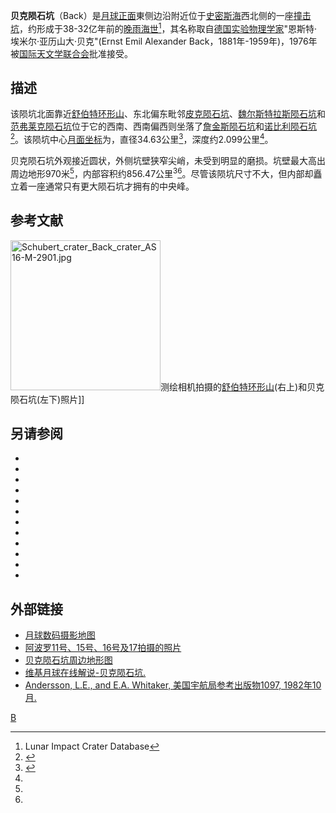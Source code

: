{{lunar crater data|
 image=Normal Back AS-16-M-2901 LTVT.jpg|240px|
 caption=[[阿波罗16号|阿波罗16号]]拍摄的图像|
 latitude=1.2|
 N_or_S=N|
 longitude=80.67|
 E_or_W=E|
 diameter=34.63公里|
 depth=2.099公里|
 colong=280|
 eponym=恩斯特·埃·亚·贝克}}

'''贝克陨石坑'''（Back）是[[月球正面|月球正面]]東侧边沿附近位于[[史密斯海|史密斯海]]西北侧的一座[[撞击坑|撞击坑]]，约形成于38-32亿年前的[[晚雨海世|晚雨海世]]<ref name=LICD>Lunar Impact Crater Database</ref>，其名称取自[[德国|德国]][[实验物理学|实验物理学家]]"恩斯特·埃米尔·亚历山大·贝克"(Ernst Emil Alexander Back，1881年-1959年)，1976年被[[国际天文学联合会|国际天文学联合会]]批准接受。

==描述==
该陨坑北面靠近[[舒伯特环形山|舒伯特环形山]]、东北偏东毗邻[[皮克陨石坑|皮克陨石坑]]、[[魏尔斯特拉斯陨石坑|魏尔斯特拉斯陨石坑]]和[[范弗莱克陨石坑|范弗莱克陨石坑]]位于它的西南、西南偏西则坐落了[[詹金斯陨石坑|詹金斯陨石坑]]和[[诺比利陨石坑|诺比利陨石坑]]<ref>{{Cite web |url=http://planetarynames.wr.usgs.gov/images/Lunar/lac_63_lo.pdf |title=Crater Back on the map LAC-63. |accessdate=2017-01-30 |archive-date=2012-05-07 |archive-url=https://www.webcitation.org/67TbQXFTg?url=http://planetarynames.wr.usgs.gov/images/Lunar/lac_63_lo.pdf |dead-url=no }}</ref>。该陨坑中心[[月面坐标|月面坐标]]为{{Coord|1.2|N|80.67|E|globe:Moon|nogoogle=1|noosm=1}}，直径34.63公里<ref name="IAU">{{Cite web |url=http://planetarynames.wr.usgs.gov/Feature/541 |title=Directory of the International Astronomical Union |accessdate=2017-01-30 |archive-date=2018-06-27 |archive-url=https://web.archive.org/web/20180627202719/https://planetarynames.wr.usgs.gov/Feature/541 |dead-url=no }}</ref>，深度约2.099公里<ref name="LICD"/>。

贝克陨石坑外观接近圆状，外侧坑壁狭窄尖峭，未受到明显的磨损。坑壁最大高出周边地形970米<ref name="LICD"/>，内部容积约856.47公里<sup>3</sup><ref name="LICD"/>。尽管该陨坑尺寸不大，但内部却矗立着一座通常只有更大陨石坑才拥有的中央峰。
==参考文献==
[[Image:Schubert_crater_Back_crater_AS16-M-2901.jpg|240px]]测绘相机拍摄的[[舒伯特环形山|舒伯特环形山]](右上)和贝克陨石坑(左下)照片]]
{{Reflist}}

==另请参阅==
{{refbegin}}
* {{cite book
  | last1 = Andersson
  | first1 = L. E.
  | last2 = Whitaker
  | first2 = E. A.
  | authorlink2 = Ewen Whitaker
  | date = 1982
  | title = [[NASA|NASA]] Catalogue of Lunar Nomenclature
  | publisher = NASA RP-1097
  | ref = harv
  }}
* {{cite web
  | last = Blue
  | first = Jennifer
  | date = July 25, 2007
  | title = Gazetteer of Planetary Nomenclature
  | publisher = [[United_States_Geological_Survey|USGS]]
  | url = http://planetarynames.wr.usgs.gov/
  | accessdate = 2007-08-05
  | ref = harv
  | archive-date = 2015-05-26
  | archive-url = https://web.archive.org/web/20150526164842/http://planetarynames.wr.usgs.gov/
  | dead-url = no
  }}
* {{cite book
  | last1 = Bussey
  | first1 = B.
  | authorlink1 = Ben Bussey
  | last2 = Spudis
  | first2 = P.
  | authorlink2 = Paul Spudis
  | date = 2004
  | title = The Clementine Atlas of the Moon
  | publisher = Cambridge University Press
  | location = New York
  | isbn = 978-0-521-81528-4
  | ref = harv
  }}
* {{cite book
  | last1 = Cocks
  | first1 = Elijah E.
  | last2 = Cocks
  | first2 = Josiah C.
  | date = 1995
  | title = Who's Who on the Moon: A Biographical Dictionary of Lunar Nomenclature
  | url = https://archive.org/details/isbn_9780936389271
  | publisher = Tudor Publishers
  | isbn = 978-0-936389-27-1
  | ref = harv
  }}
* {{cite web
  | last = McDowell
  | first = Jonathan
  | date = July 15, 2007
  | url = http://host.planet4589.org/astro/lunar/
  | title = Lunar Nomenclature
  | publisher = Jonathan's Space Report
  | accessdate = 2007-10-24
  | ref = harv
  | archive-date = 2015-01-12
  | archive-url = https://web.archive.org/web/20150112233439/http://host.planet4589.org/astro/lunar/
  | dead-url = no
  }}
* {{cite journal| last1 = Menzel| first1 = D. H.| last2 = Minnaert| first2 = M.| last3 = Levin| first3 = B.| last4 = Dollfus| first4 = A.| last5 = Bell| first5 = B.| title = Report on Lunar Nomenclature by the Working Group of Commission 17 of the IAU| doi = 10.1007/BF00171763| journal = Space Science Reviews| volume = 12| issue = 2| pages = 136–186| date = 1971| bibcode = 1971SSRv...12..136M| ref = harv}}
* {{cite book
  | first = Patrick
  | last = Moore
  | authorlink = Patrick Moore
  | date = 2001
  | title = On the Moon
  | url = https://archive.org/details/patrickmooreonmo00patr
  | publisher = Sterling Publishing Co.
  | isbn = 978-0-304-35469-6
  | ref = harv
  }}
* {{cite book
  | first = Fred W.
  | last = Price
  | date = 1988
  | title = The Moon Observer's Handbook
  | publisher = Cambridge University Press
  | isbn = 978-0-521-33500-3
  | ref = harv
  }}
* {{cite book
  | last = Rükl
  | first = Antonín
  | authorlink = Antonín Rükl
  | date = 1990
  | title = Atlas of the Moon
  | publisher = Kalmbach Books
  | isbn = 978-0-913135-17-4
  | ref = harv
  }}
* {{cite book
  | last = Webb
  | first = Rev. T. W.
  | authorlink = Thomas William Webb
  | date = 1962
  | title = Celestial Objects for Common Telescopes
  | url = https://archive.org/details/celestialobjects00webb
  | edition = 6th revised
  | publisher = Dover
  | isbn = 978-0-486-20917-3
  | ref = harv
  }}
* {{cite book
  | first = Ewen A.
  | last = Whitaker
  | authorlink = Ewen Whitaker
  | date = 1999
  | title = Mapping and Naming the Moon
  | publisher = Cambridge University Press
  | isbn = 978-0-521-62248-6
  | ref = harv
  }}
* {{cite book
  | first = Peter T.
  | last = Wlasuk
  | date = 2000
  | title = Observing the Moon
  | publisher = Springer
  | isbn = 978-1-85233-193-1
  | ref = harv
 }}
{{refend}}

==外部链接==
* [http://www.lpi.usra.edu/resources/lunar_orbiter/bin/srch_nam.shtml?Back%7C0 月球数码摄影地图] {{Wayback|url=http://www.lpi.usra.edu/resources/lunar_orbiter/bin/srch_nam.shtml?Back%7C0 |date=20201127014614 }}
* [http://www.lpi.usra.edu/resources/apollo/search/feature/?feature=Schubert+B 阿波罗11号、15号、16号及17拍摄的照片] {{Wayback|url=http://www.lpi.usra.edu/resources/apollo/search/feature/?feature=Schubert+B |date=20170202051232 }}
* [http://www.lpi.usra.edu/resources/mapcatalog/LTO/lto63c4_1/ 贝克陨石坑周边地形图]{{Wayback|url=http://www.lpi.usra.edu/resources/mapcatalog/LTO/lto63c4_1/ |date=20170202051227 }}
* [http://the-moon.wikispaces.com/Back 维基月球在线解说-贝克陨石坑.] {{Wayback|url=http://the-moon.wikispaces.com/Back |date=20180507084309 }}
*[http://planet4589.org/astro/lunar/RP-1097.pdf Andersson, L.E., and E.A. Whitaker, 美国宇航局参考出版物1097, 1982年10月.]{{Wayback|url=http://planet4589.org/astro/lunar/RP-1097.pdf |date=20141006125838 }}

[[Category:月球环形山|B]]
{{月球环形山 (A-B)}}
